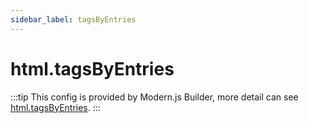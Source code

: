 ```yaml
---
sidebar_label: tagsByEntries
---
```


# html.tagsByEntries

:::tip
This config is provided by Modern.js Builder, more detail can see [html.tagsByEntries](https://modernjs.dev/builder/en/api/config-html.html#htmltagsbyentries).
:::


<Main />
